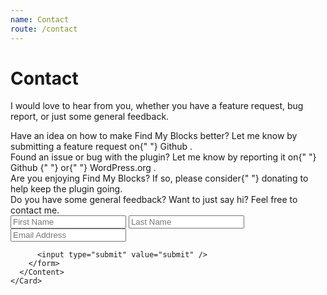 ```yaml
---
name: Contact
route: /contact
---
```



# Contact

I would love to hear from you, whether you have a feature request, bug report,
or just some general feedback.

<div style={{ display: "flex", gap: "1.25em", flexWrap: "wrap" }}>
  <div style={{ flex: "1 0" }}>
    <Card title="Requests">
      <Content>
        Have an idea on how to make Find My Blocks better? Let me know by
        submitting a feature request on{" "}
        <Link
          url="https://github.com/eddysims/find-my-blocks/issues"
          openInNewTab
        >
          Github
        </Link>
        .
      </Content>
    </Card>
  </div>
  <div style={{ flex: "1 0" }}>
    <Card title="Report A Bug">
      <Content>
        Found an issue or bug with the plugin? Let me know by reporting it on{" "}
        <Link
          url="https://github.com/eddysims/find-my-blocks/issues"
          openInNewTab
        >
          Github
        </Link>{" "}
        <span>or</span>{" "}
        <Link
          url="https://wordpress.org/support/plugin/find-my-blocks/"
          openInNewTab
        >
          WordPress.org
        </Link>
        .
      </Content>
    </Card>
  </div>
  <div style={{ flex: "1 0 100%" }}>
    <Card title="Donations">
      <Content>
        Are you enjoying Find My Blocks? If so, please consider{" "}
        <Link url="/donate">donating</Link> to help keep the plugin going.
      </Content>
    </Card>
  </div>
  <div style={{ flex: "1 0 100%" }}>
    <Card title="Contact Me">
      <Content>
        Do you have some general feedback? Want to just say hi? Feel free to
        contact me.
      </Content>
      <Content>
        <form name="contact" method="post" data-netlify="true" data-netlify-honeypot="bot-field">
          <input name="firstName" placeholder="First Name" />
          <input name="lastName" placeholder="Last Name" />
          <input name="email" placeholder="Email Address" />
          <div data-netlify-recaptcha></div>
            <input type="hidden" name="form-name" value="contact" />

          <input type="submit" value="submit" />
        </form>
      </Content>
    </Card>

  </div>
</div>
